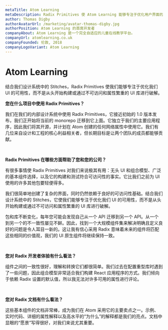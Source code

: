 ```yaml
---
metaTitle: Atom Learning
metaDescription: Radix Primitives 使 Atom Learning 能够专注于优化用户界面的可用性，而不是从头开始构建或破解不可访问和使用属性繁重的 UI 库。
author: Thomas Digby
authorAvatarUrl: /marketing/avatar-thomas-digby.jpg
authorPosition: Atom Learning 的首席开发者
companyAbout: Atom Learning 是一个完全自适应的儿童在线教学平台。
companyUrl: atomlearning.co.uk
companyFounded: 伦敦, 2018
companyLogoVariant: Atom Learning
---
```


# Atom Learning

<HeroQuote>
	结合我们设计系统中的 Stitches，Radix Primitives 使我们能够专注于优化我们 UI 的可用性，而不是从头开始构建或通过不可访问和属性繁重的 UI 库进行破解。
</HeroQuote>

**您在什么项目中使用 Radix Primitives？**

我们在我们的内部设计系统中使用 Radix Primitives，它接近初始的 1.0 版本发布，我们正开始将当前的 monorepo 迁移到它上面。它独立于我们的主要应用程序，因此我们将其开源，并计划在 Atom 创建的任何网络属性中使用它。我们有几位来自设计和工程的核心利益相关者，但长期目标是让两个团队的成员都能够贡献。

<br />

**Radix Primitives 在哪些方面帮助了您和您的公司？**

有很多事情使 Radix Primitives 对我们来说极其有用：无头 UI 和组合模型、广泛的基本组件选择，以及它的构建和测试符合可访问性的事实。它比我们之前为 UI 使用的许多其他包要轻便得多。

我们很简单地创建了复杂的界面，同时仍然依赖于良好的可访问性基础。结合我们设计系统中的 Stitches，它使我们能够专注于优化我们 UI 的可用性，而不是从头开始构建或通过不可访问和属性繁重的 UI 库进行破解。

包和库不断变化，每年您可能会发现自己从一个 API 迁移到另一个 API。从一个到另一个的不一致性屡见不鲜。因此，找到一个大规模组件集来解决明确且定义良好的问题是令人耳目一新的。这让我有信心采用 Radix 意味着未来的组件将匹配这些相同的价值观，我们的 UI 原生组件将继续保持一致。

<br />

**您对 Radix 开发者体验有什么看法？**

组件之间的一致性很好，理解和转换它们都很简单。我们过去在配置重型库时遇到了一些问题，因此组合模型非常适合我们构建 React 应用程序的方式。我们倾向于依赖 Radix 设置的默认值，所以我无法对许多可用的属性进行评论。

<br />

**您对 Radix 文档有什么看法？**

这些基本组件的文档非常棒，成为我们在 Atom 采用它的主要卖点之一。示例、实时代码、详细的属性解释以及高水平的“为什么”的解释都是我们的亮点。文档中显眼的“愿景”写得很好，对我们来说尤其重要。